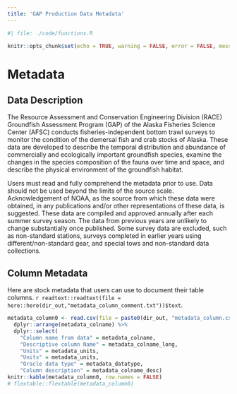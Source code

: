 ```yaml
---
title: 'GAP Production Data Metadata'
---
```


```r
#| file: ./code/functions.R

knitr::opts_chunk$set(echo = TRUE, warning = FALSE, error = FALSE, message = FALSE)
```

# Metadata

## Data Description

The Resource Assessment and Conservation Engineering Division (RACE) Groundfish Assessment Program (GAP) of the Alaska Fisheries Science Center (AFSC) conducts fisheries-independent bottom trawl surveys to monitor the condition of the demersal fish and crab stocks of Alaska. These data are developed to describe the temporal distribution and abundance of commercially and ecologically important groundfish species, examine the changes in the species composition of the fauna over time and space, and describe the physical environment of the groundfish habitat.

Users must read and fully comprehend the metadata prior to use. Data should not be used beyond the limits of the source scale. Acknowledgement of NOAA, as the source from which these data were obtained, in any publications and/or other representations of these data, is suggested. These data are compiled and approved annually after each summer survey season. The data from previous years are unlikely to change substantially once published. Some survey data are excluded, such as non-standard stations, surveys completed in earlier years using different/non-standard gear, and special tows and non-standard data collections.

## Column Metadata

Here are stock metadata that users can use to document their table columns. `r readtext::readtext(file = here::here(dir_out,"metadata_column_comment.txt"))$text`.

```r
metadata_column0 <- read.csv(file = paste0(dir_out, "metadata_column.csv"))  %>% 
  dplyr::arrange(metadata_colname) %>% 
  dplyr::select(
    "Column name from data" = metadata_colname, 
    "Descriptive column Name" = metadata_colname_long, 
    "Units" = metadata_units, 
    "Units" = metadata_units, 
    "Oracle data type" = metadata_datatype, 
    "Column description" = metadata_colname_desc)
knitr::kable(metadata_column0, row.names = FALSE)
# flextable::flextable(metadata_column0)
```

